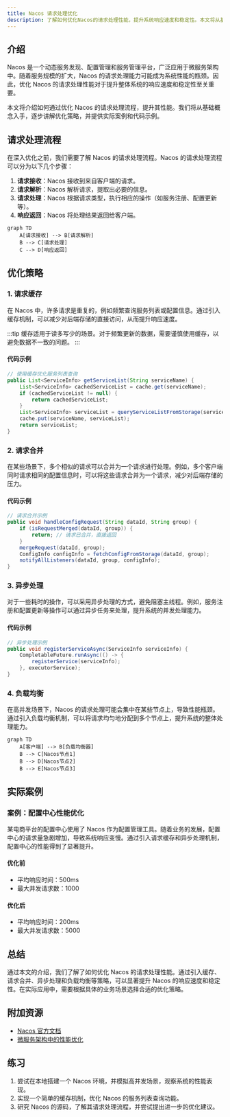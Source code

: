 ```yaml
---
title: Nacos 请求处理优化
description: 了解如何优化Nacos的请求处理性能，提升系统响应速度和稳定性。本文将从基础概念入手，逐步讲解优化策略，并提供实际案例和代码示例。
---
```


## 介绍

Nacos 是一个动态服务发现、配置管理和服务管理平台，广泛应用于微服务架构中。随着服务规模的扩大，Nacos 的请求处理能力可能成为系统性能的瓶颈。因此，优化 Nacos 的请求处理性能对于提升整体系统的响应速度和稳定性至关重要。

本文将介绍如何通过优化 Nacos 的请求处理流程，提升其性能。我们将从基础概念入手，逐步讲解优化策略，并提供实际案例和代码示例。

## 请求处理流程

在深入优化之前，我们需要了解 Nacos 的请求处理流程。Nacos 的请求处理流程可以分为以下几个步骤：

1. **请求接收**：Nacos 接收到来自客户端的请求。
2. **请求解析**：Nacos 解析请求，提取出必要的信息。
3. **请求处理**：Nacos 根据请求类型，执行相应的操作（如服务注册、配置更新等）。
4. **响应返回**：Nacos 将处理结果返回给客户端。

```mermaid
graph TD
    A[请求接收] --> B[请求解析]
    B --> C[请求处理]
    C --> D[响应返回]
```

## 优化策略

### 1. 请求缓存

在 Nacos 中，许多请求是重复的，例如频繁查询服务列表或配置信息。通过引入缓存机制，可以减少对后端存储的直接访问，从而提升响应速度。

:::tip
缓存适用于读多写少的场景。对于频繁更新的数据，需要谨慎使用缓存，以避免数据不一致的问题。
:::

#### 代码示例

```java
// 使用缓存优化服务列表查询
public List<ServiceInfo> getServiceList(String serviceName) {
    List<ServiceInfo> cachedServiceList = cache.get(serviceName);
    if (cachedServiceList != null) {
        return cachedServiceList;
    }
    List<ServiceInfo> serviceList = queryServiceListFromStorage(serviceName);
    cache.put(serviceName, serviceList);
    return serviceList;
}
```

### 2. 请求合并

在某些场景下，多个相似的请求可以合并为一个请求进行处理。例如，多个客户端同时请求相同的配置信息时，可以将这些请求合并为一个请求，减少对后端存储的压力。

#### 代码示例

```java
// 请求合并示例
public void handleConfigRequest(String dataId, String group) {
    if (isRequestMerged(dataId, group)) {
        return; // 请求已合并，直接返回
    }
    mergeRequest(dataId, group);
    ConfigInfo configInfo = fetchConfigFromStorage(dataId, group);
    notifyAllListeners(dataId, group, configInfo);
}
```

### 3. 异步处理

对于一些耗时的操作，可以采用异步处理的方式，避免阻塞主线程。例如，服务注册和配置更新等操作可以通过异步任务来处理，提升系统的并发处理能力。

#### 代码示例

```java
// 异步处理示例
public void registerServiceAsync(ServiceInfo serviceInfo) {
    CompletableFuture.runAsync(() -> {
        registerService(serviceInfo);
    }, executorService);
}
```

### 4. 负载均衡

在高并发场景下，Nacos 的请求处理可能会集中在某些节点上，导致性能瓶颈。通过引入负载均衡机制，可以将请求均匀地分配到多个节点上，提升系统的整体处理能力。

```mermaid
graph TD
    A[客户端] --> B[负载均衡器]
    B --> C[Nacos节点1]
    B --> D[Nacos节点2]
    B --> E[Nacos节点3]
```

## 实际案例

### 案例：配置中心性能优化

某电商平台的配置中心使用了 Nacos 作为配置管理工具。随着业务的发展，配置中心的请求量急剧增加，导致系统响应变慢。通过引入请求缓存和异步处理机制，配置中心的性能得到了显著提升。

#### 优化前

- 平均响应时间：500ms
- 最大并发请求数：1000

#### 优化后

- 平均响应时间：200ms
- 最大并发请求数：5000

## 总结

通过本文的介绍，我们了解了如何优化 Nacos 的请求处理性能。通过引入缓存、请求合并、异步处理和负载均衡等策略，可以显著提升 Nacos 的响应速度和稳定性。在实际应用中，需要根据具体的业务场景选择合适的优化策略。

## 附加资源

- [Nacos 官方文档](https://nacos.io/zh-cn/docs/what-is-nacos.html)
- [微服务架构中的性能优化](https://www.example.com/microservices-performance-optimization)

## 练习

1. 尝试在本地搭建一个 Nacos 环境，并模拟高并发场景，观察系统的性能表现。
2. 实现一个简单的缓存机制，优化 Nacos 的服务列表查询功能。
3. 研究 Nacos 的源码，了解其请求处理流程，并尝试提出进一步的优化建议。
